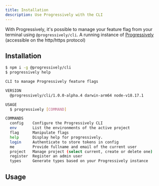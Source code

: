 ```yaml
---
title: Installation
description: Use Progressively with the CLI
---
```



With Progressively, it's possible to manage your feature flag from your terminal using `@progressively/cli`. A running instance of [Progressively](https://progressively.app/) (accessible on the http/https protocol)

## Installation

```sh
$ npm i -g @progressively/cli
$ progressively help

CLI to manage Progressively feature flags

VERSION
  @progressively/cli/1.0.0-alpha.4 darwin-arm64 node-v18.17.1

USAGE
  $ progressively [COMMAND]

COMMANDS
  config    Configure the Progressively CLI
  env       List the environments of the active project
  flag      Manipulate flags
  help      Display help for progressively.
  login     Authenticate to store tokens in config
  me        Provide fullname and email of the current user
  project   Manage project (select current, create or delete one)
  register  Register an admin user
  types     Generate types based on your Progressively instance
```

## Usage

<CardGrid>
  <LinkCard title="Toggling a flag" href="/guides/cli/toggle-flag" description="Configure your local env and trigger a feature flag using the CLI." />
  <LinkCard title="Generate TypeScript types" href="/guides/cli/typescript" description="Configure your local env and generate Typescript types for a given env."/>
</CardGrid>